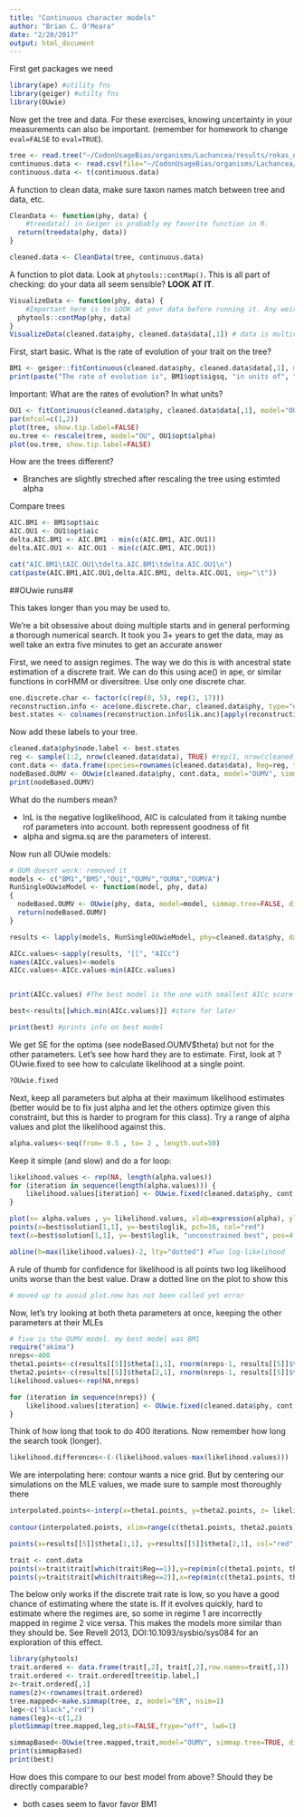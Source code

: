 ```yaml
---
title: "Continuous character models"
author: "Brian C. O'Meara"
date: "2/20/2017"
output: html_document
---
```


First get packages we need

```r
library(ape) #utility fns
library(geiger) #utilty fns
library(OUwie)
```

Now get the tree and data. For these exercises, knowing uncertainty in your measurements can also be important. (remember for homework to change `eval=FALSE` to `eval=TRUE`).

```r
tree <- read.tree("~/CodonUsageBias/organisms/Lachancea/results/rokas_noBay_RAxML_bestTree_rooted.nwk")
continuous.data <- read.csv(file="~/CodonUsageBias/organisms/Lachancea/results/delta_M_means.csv", stringsAsFactors=FALSE, header=T) #death to factors.
continuous.data <- t(continuous.data)
```

A function to clean data, make sure taxon names match between tree and data, etc. 

```r
CleanData <- function(phy, data) {
	#treedata() in Geiger is probably my favorite function in R.
  return(treedata(phy, data))
}

cleaned.data <- CleanData(tree, continuous.data)
```

A function to plot data. Look at `phytools::contMap()`. This is all part of checking: do your data all seem sensible? **LOOK AT IT**.

```r
VisualizeData <- function(phy, data) {
	#Important here is to LOOK at your data before running it. Any weird values? Does it all make sense? What about your tree? Polytomies?
  phytools::contMap(phy, data)
}
VisualizeData(cleaned.data$phy, cleaned.data$data[,1]) # data is multivariate but contMap only works for univariate?

```

First, start basic. What is the rate of evolution of your trait on the tree? 

```r
BM1 <- geiger::fitContinuous(cleaned.data$phy, cleaned.data$data[,1], model="BM")
print(paste("The rate of evolution is", BM1$opt$sigsq, "in units of", "substitutions per codon, the units of the tree"))
```

Important: What are the rates of evolution? In what units?


```r
OU1 <- fitContinuous(cleaned.data$phy, cleaned.data$data[,1], model="OU")
par(mfcol=c(1,2))
plot(tree, show.tip.label=FALSE)
ou.tree <- rescale(tree, model="OU", OU1$opt$alpha)
plot(ou.tree, show.tip.label=FALSE)
```

How are the trees different?

* Branches are slightly streched after rescaling the tree using estimted alpha

Compare trees

```r
AIC.BM1 <- BM1$opt$aic
AIC.OU1 <- OU1$opt$aic
delta.AIC.BM1 <- AIC.BM1 - min(c(AIC.BM1, AIC.OU1))
delta.AIC.OU1 <- AIC.OU1 - min(c(AIC.BM1, AIC.OU1))

cat("AIC.BM1\tAIC.OU1\tdelta.AIC.BM1\tdelta.AIC.OU1\n")
cat(paste(AIC.BM1,AIC.OU1,delta.AIC.BM1, delta.AIC.OU1, sep="\t"))
```


##OUwie runs##

This takes longer than you may be used to. 

We're a bit obsessive about doing multiple starts and in general performing a thorough numerical search. It took you 3+ years to get the data, may as well take an extra five minutes to get an accurate answer

First, we need to assign regimes. The way we do this is with ancestral state estimation of a discrete trait. We can do this using ace() in ape, or similar functions in corHMM or diversitree. Use only one discrete char.

```r
one.discrete.char <- factor(c(rep(0, 5), rep(1, 17)))
reconstruction.info <- ace(one.discrete.char, cleaned.data$phy, type="discrete", method="ML", CI=TRUE)
best.states <- colnames(reconstruction.info$lik.anc)[apply(reconstruction.info$lik.anc, 1, which.max)]
```

Now add these labels to your tree.

```r
cleaned.data$phy$node.label <- best.states
reg <- sample(1:2, nrow(cleaned.data$data), TRUE) #rep(1, nrow(cleaned.data$data))
cont.data <- data.frame(species=rownames(cleaned.data$data), Reg=reg, trait=cleaned.data$data[,1])
nodeBased.OUMV <- OUwie(cleaned.data$phy, cont.data, model="OUMV", simmap.tree=FALSE, diagn=FALSE, root.age = max(phytools::nodeHeights(cleaned.data$phy)))
print(nodeBased.OUMV)
```

What do the numbers mean?

* lnL is the negative loglikelihood, AIC is calculated from it taking numbe rof parameters into account. both repressent goodness of fit
* alpha and sigma.sq are the parameters of interest. 

Now run all OUwie models:

```r
# OUM doesnt work: removed it
models <- c("BM1","BMS","OU1","OUMV","OUMA","OUMVA")
RunSingleOUwieModel <- function(model, phy, data)
{
  nodeBased.OUMV <- OUwie(phy, data, model=model, simmap.tree=FALSE, diagn=FALSE, root.age = max(phytools::nodeHeights(cleaned.data$phy)))
  return(nodeBased.OUMV)
}

results <- lapply(models, RunSingleOUwieModel, phy=cleaned.data$phy, data=cont.data)

AICc.values<-sapply(results, "[[", "AICc")
names(AICc.values)<-models
AICc.values<-AICc.values-min(AICc.values)


print(AICc.values) #The best model is the one with smallest AICc score

best<-results[[which.min(AICc.values)]] #store for later

print(best) #prints info on best model
```

We get SE for the optima (see nodeBased.OUMV$theta) but not for the other parameters. Let's see how hard they are to estimate. 
First, look at ?OUwie.fixed to see how to calculate likelihood at a single point.

```r
?OUwie.fixed
```

Next, keep all parameters but alpha at their maximum likelihood estimates (better would be to fix just alpha and let the others optimize given this constraint, but this is harder to program for this class). Try a range of alpha values and plot the likelihood against this.

```r
alpha.values<-seq(from= 0.5 , to= 2 , length.out=50)
```

Keep it simple (and slow) and do a for loop:

```r
likelihood.values <- rep(NA, length(alpha.values))
for (iteration in sequence(length(alpha.values))) {
	likelihood.values[iteration] <- OUwie.fixed(cleaned.data$phy, cont.data, model="OUMV", alpha=rep(alpha.values[iteration],2), sigma.sq=best$solution[2,], theta=best$theta[,1], root.age = max(phytools::nodeHeights(cleaned.data$phy)))$loglik
}

plot(x= alpha.values , y= likelihood.values, xlab=expression(alpha), ylab="log(Likelihood)", type="l", bty="n")
points(x=best$solution[1,1], y=-best$loglik, pch=16, col="red")
text(x=best$solution[1,1], y=-best$loglik, "unconstrained best", pos=4, col="red")

abline(h=max(likelihood.values)-2, lty="dotted") #Two log-likelihood 
```

A rule of thumb for confidence for likelihood is all points two log likelihood units worse than the best value. Draw a dotted line on the plot to show this

```r
# moved up to avoid plot.new has not been called yet error
```

Now, let's try looking at both theta parameters at once, keeping the other parameters at their MLEs

```r
# five is the OUMV model. my best model was BM1
require("akima")
nreps<-400
theta1.points<-c(results[[5]]$theta[1,1], rnorm(nreps-1, results[[5]]$theta[1,1], 5*results[[5]]$theta[1,2])) #center on optimal value, have extra variance
theta2.points<-c(results[[5]]$theta[2,1], rnorm(nreps-1, results[[5]]$theta[2,1], 5*results[[5]]$theta[2,2])) #center on optimal value, have extra variance
likelihood.values<-rep(NA,nreps)

for (iteration in sequence(nreps)) {
	likelihood.values[iteration] <- OUwie.fixed(cleaned.data$phy, cont.data, model="OUMV", alpha=results[[5]]$solution[1,], sigma.sq=results[[5]]$solution[2,], theta=c(theta1.points[iteration], theta2.points[iteration]), root.age = max(phytools::nodeHeights(cleaned.data$phy)))$loglik
}
```


Think of how long that took to do 400 iterations. Now remember how long the search took (longer).

```r
likelihood.differences<-(-(likelihood.values-max(likelihood.values)))
```

We are interpolating here: contour wants a nice grid. But by centering our simulations on the MLE values, we made sure to sample most thoroughly there

```r
interpolated.points<-interp(x=theta1.points, y=theta2.points, z= likelihood.differences, linear=FALSE, extrap=TRUE, xo=seq(min(theta1.points), max(theta1.points), length = 400), yo=seq(min(theta2.points), max(theta2.points), length = 400))
	
contour(interpolated.points, xlim=range(c(theta1.points, theta2.points)),ylim=range(c(theta1.points, theta2.points)), xlab="Theta 1", ylab="Theta 2", levels=c(2,5,10),add=FALSE,lwd=1, bty="n", asp=1)

points(x=results[[5]]$theta[1,1], y=results[[5]]$theta[2,1], col="red", pch=16)

trait <- cont.data
points(x=trait$trait[which(trait$Reg==1)],y=rep(min(c(theta1.points, theta2.points)), length(which(trait$Reg==1))), pch=18, col=rgb(0,0,0,.3)) #the tip values in regime 1, plotted along x axis
points(y=trait$trait[which(trait$Reg==2)],x=rep(min(c(theta1.points, theta2.points)), length(which(trait$Reg==2))), pch=18, col=rgb(0,0,0,.3)) #the tip values in regime 2, plotted along y axis
```

The below only works if the discrete trait rate is low, so you have a good chance of estimating where the state is. If it evolves quickly, hard to estimate where the regimes are, so some in regime 1 are incorrectly mapped in regime 2 vice versa. This makes the models more similar than they should be. See Revell 2013, DOI:10.1093/sysbio/sys084 for an exploration of this effect.

```r
library(phytools)
trait.ordered <- data.frame(trait[,2], trait[,2],row.names=trait[,1])
trait.ordered <- trait.ordered[tree$tip.label,]
z<-trait.ordered[,1]
names(z)<-rownames(trait.ordered)
tree.mapped<-make.simmap(tree, z, model="ER", nsim=1)
leg<-c("black","red")
names(leg)<-c(1,2)
plotSimmap(tree.mapped,leg,pts=FALSE,ftype="off", lwd=1)

simmapBased<-OUwie(tree.mapped,trait,model="OUMV", simmap.tree=TRUE, diagn=FALSE, root.age = max(phytools::nodeHeights(cleaned.data$phy)))
print(simmapBased)
print(best)
```

How does this compare to our best model from above? Should they be directly comparable?

* both cases seem to favor favor BM1
